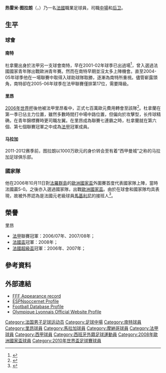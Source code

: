 {{noteta
|G1=uefa
|T=zh-hans:热雷米·图拉朗;zh-hk:謝洛美·杜拿蘭;zh-tw:熱雷米·圖拉朗;
|1=zh-hans:热雷米·图拉朗;zh-hk:謝洛美·杜拿蘭;zh-tw:熱雷米·圖拉朗;
|2=zh-hans:图拉朗;zh-hk:杜拿蘭;zh-tw:圖拉朗;
}}
{{Infobox football biography
| name = 热雷米·图拉朗<br>''Jérémy Toulalan''
| image = Toulalan3.jpg
| fullname =  Jérémy Toulalan
| height = {{height|m=1.83}}
| nickname = 
| dateofbirth = {{birth date and age|1983|9|10}}
| cityofbirth = [[南特|南特]]
| countryofbirth = [[法國|法國]]
| currentclub = 
| clubnumber = 
| position = [[中場|中場]]<br>[[后卫|后卫]]
| youthyears1 = 1998–2001 | youthclubs1 = [[南特足球俱樂部|南特]]
| years1 = 2001–2006 | clubs1 = [[南特足球俱樂部|南特]] | caps1 = 94 | goals1 = 1
| years2 = 2006–2011 | clubs2 = [[里昂足球俱樂部|里昂]] | caps2 = 154 | goals2 = 0
| years3 = 2011–2013 | clubs3 = [[马拉加足球俱樂部|马拉加]] | caps3 = 44 | goals3 = 3
| years4 = 2013–2016 | clubs4 = [[摩纳哥足球俱乐部|摩纳哥]] | caps4 = 82 | goals4 = 1
| years5 = 2016–2018 | clubs5 = [[波尔多足球俱乐部|波尔多]] | caps5 = 51 | goals5 = 0
| nationalyears1 = 2001–2002 | nationalteam1 = [[法國17歲以下國家足球隊|法國U17]] | nationalcaps1 = 9 | nationalgoals1 = 4
| nationalyears2 = 2002–2003 | nationalteam2 = [[法國18歲以下國家足球隊|法國U18]] | nationalcaps2 = 7 | nationalgoals2 = 1
| nationalyears3 = 2003–2006 | nationalteam3 = [[法國21歲以下國家足球隊|法國U21]] | nationalcaps3 = 19 | nationalgoals3 = 5
| nationalyears4 = 2006–2010 | nationalteam4 = [[法國國家足球隊|法國]] | nationalcaps4 = 36 | nationalgoals4 = 0
}}
'''热雷米·图拉朗'''（'''{{lang|fr|Jérémy Toulalan}}'''，{{bd|1983年|9月10日|catIdx=Toulalan, Jeremy}}）乃一名[[法國|法國]]職業足球員，司職[[中場|中場]]和[[后卫|后卫]]。

==生平==
===球會===
====南特====
杜拿蘭出身於法甲另一支球會南特，早在2001-02年球季已出過場<ref>{{cite news |title=Nantes v. Rennes Match Report |url=http://www.lfp.fr/ligue1/feuilleMatch.asp?saison=2001/2002&code_evt=D1&code_jr_tr=J30&num_ordre=7 |work=Ligue de Football Professionnel |date=23 March 2002 |accessdate=11 May 2010}}</ref>，曾入選過法國國家青年隊出戰歐洲青年賽。然而在南特早期並沒太多上陣機會。直至2004-05年球季他在一場聯賽中取得入球助球隊取勝，逐漸為南特所重視。儘管嶄露頭角，南特卻在2005-06年球季在法甲聯賽僅排第17位，需要降級。

====里昂====
[[2006年世界杯|2006年世界杯]]後他被法甲里昂看中，正式七百萬歐元費用轉會至該隊<ref>{{cite news |title=Jeremy Toulalan signe à Lyon |url=http://news.search.ch/sport/fussball/2006-05-19/foot-jeremy-toulalan-signe-a-lyon.fr.html |work=NewsSearch |date=19 May 2006 |accessdate=11 May 2010 |deadurl=yes |archiveurl=https://archive.is/20120712090243/http://news.search.ch/sport/fussball/2006-05-19/foot-jeremy-toulalan-signe-a-lyon.fr.html |archivedate=2012年7月12日 }}</ref>。杜拿蘭在第一季已佔主力位置，雖然多數時間打中場中路位置，但偏向於攻擊型，长传球精确，在青年錦標賽時更司職左翼。在里昂成為聯賽七連霸之時，杜拿蘭就在第六個、第七個聯賽冠軍之中成為[[法甲|法甲]]冠軍成員。

====马拉加====
2011-2012赛季前，图拉朗以1000万欧元的身价转会至有着“西甲曼城”之称的马拉加足球俱乐部。

===國家隊===
他在2006年10月11日對[[法羅群島|法羅群島]]的[[歐洲國家盃|歐洲國家盃]]外圍賽首度代表國家隊上陣，當時法國贏5-0。之後亦入選過國家隊，出戰[[歐洲國家盃|歐洲國家盃]]。由於在球會和國家隊均具表現，故被外界認為是法國元老級球員[[馬基利尼|馬基利尼]]的接班人<ref>{{cite news |title=Toulalan won´t shy away from replacing Vieira |url=http://www.soccernews.com/toulalan-won%C2%B4t-shy-away-from-replacing-vieira/2994/ |work=Soccer News |date=7 August 2008 |accessdate=11 May 2010 |archive-date=2020-11-25 |archive-url=https://web.archive.org/web/20201125134934/https://www.soccernews.com/toulalan-won%C2%B4t-shy-away-from-replacing-vieira/2994/ |dead-url=no }}</ref>。

==榮譽==
;里昂
* [[法甲|法甲]]聯賽冠軍：2006/07年、2007/08年；
* [[法國盃|法國盃]]冠軍：2008年；
* [[法國超級盃|法國超級盃]]冠軍：2006年、2007年；

==參考資料==
{{reflist}}

==外部連結==
* [http://www.fff.fr/servfff/historique/selec_joueurs.php?id=TOULALAN%20Jérémy FFF Appearance record] {{Wayback|url=http://www.fff.fr/servfff/historique/selec_joueurs.php?id=TOULALAN%20J%C3%A9r%C3%A9my |date=20090705174856 }}
* [http://soccernet.espn.go.com/players/stats?id=19909&cc=5901 ESPNsoccernet Profile] {{Wayback|url=http://soccernet.espn.go.com/players/stats?id=19909&cc=5901 |date=20100425074918 }}
* [http://www.footballdatabase.com/index.php?page=player&Id=6552&pn=J%C3%A9r%C3%A9my_Toulalan Football Database Profile] {{Wayback|url=http://www.footballdatabase.com/index.php?page=player&Id=6552&pn=J%C3%A9r%C3%A9my_Toulalan |date=20160305080157 }}
* [http://www.olweb.fr/index.php?lng=fr&j=1463&pid=201002 Olympique Lyonnais Official Website Profile] {{Wayback|url=http://www.olweb.fr/index.php?lng=fr&j=1463&pid=201002 |date=20110721015438 }}

{{法甲年度最佳青年球員}}
{{2008年欧洲足球锦标赛法国参赛名单}}
{{2010年世界杯足球赛法国参赛名单}}

{{DEFAULTSORT:Toulalan, Jeremy}}
[[Category:法国男子足球运动员|Category:法国男子足球运动员]]
[[Category:足球中場|Category:足球中場]]
[[Category:南特球員|Category:南特球員]]
[[Category:里昂球員|Category:里昂球員]]
[[Category:馬拉加球員|Category:馬拉加球員]]
[[Category:摩納哥球員|Category:摩納哥球員]]
[[Category:法甲球員|Category:法甲球員]]
[[Category:西甲球員|Category:西甲球員]]
[[Category:西班牙外籍足球運動員|Category:西班牙外籍足球運動員]]
[[Category:2008年歐洲國家盃球員|Category:2008年歐洲國家盃球員]]
[[Category:2010年世界盃足球賽球員|Category:2010年世界盃足球賽球員]]